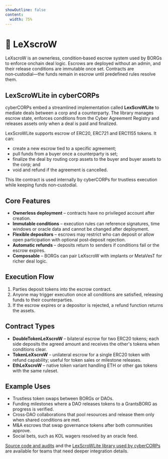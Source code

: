 ```yaml
---
showOutline: false
content:
  width: 75%
---
```


# 🤝 LeXscroW

LeXscroW is an ownerless, condition‑based escrow system used by BORGs to enforce onchain deal logic. Escrows are deployed without an admin, and their release conditions are immutable once set. Contracts are non‑custodial—the funds remain in escrow until predefined rules resolve them.

## LexScroWLite in cyberCORPs

cyberCORPs embed a streamlined implementation called **LexScroWLite** to mediate deals between a corp and a counterparty. The library manages escrow state, enforces conditions from the Cyber Agreement Registry and releases assets only when a deal is paid and finalized.

LexScroWLite supports escrow of ERC20, ERC721 and ERC1155 tokens. It can:

- create a new escrow tied to a specific agreement;
- pull funds from a buyer once a counterparty is set;
- finalize the deal by routing corp assets to the buyer and buyer assets to the corp; and
- void and refund if the agreement is cancelled.

This lite contract is used internally by cyberCORPs for trustless execution while keeping funds non‑custodial.

## Core Features

- **Ownerless deployment** – contracts have no privileged account after creation.
- **Immutable conditions** – execution rules can reference signatures, time windows or oracle data and cannot be changed after deployment.
- **Flexible depositors** – escrows may restrict who can deposit or allow open participation with optional post‑deposit rejection.
- **Automatic refunds** – deposits return to senders if conditions fail or the escrow expires.
- **Composable** – BORGs can pair LeXscroW with implants or MetaVesT for richer deal logic.

## Execution Flow

1. Parties deposit tokens into the escrow contract.
2. Anyone may trigger execution once all conditions are satisfied, releasing funds to their counterparties.
3. If the escrow expires or a depositor is rejected, a refund function returns the assets.

## Contract Types

- **DoubleTokenLeXscroW** – bilateral escrow for two ERC20 tokens; each side deposits the agreed amount and receives the other's tokens when conditions clear.
- **TokenLeXscroW** – unilateral escrow for a single ERC20 token with refund capability; useful for token sales or milestone releases.
- **EthLeXscroW** – native token variant handling ETH or other gas tokens with the same ruleset.

## Example Uses

- Trustless token swaps between BORGs or DAOs.
- Funding milestones where a DAO releases tokens to a GrantsBORG as progress is verified.
- Cross‑DAO collaborations that pool resources and release them only when shared conditions are met.
- M&A escrows that swap governance tokens after both communities approve.
- Social bets, such as KOL wagers resolved by an oracle feed.

[Source code and audits](https://github.com/MetaLex-Tech/LeXscroW) and the [LexScroWLite library used by cyberCORPs](https://github.com/MetaLex-Tech/cybercorps-contracts/blob/develop/src/libs/LexScroWLite.sol) are available for teams that need deeper integration details.

